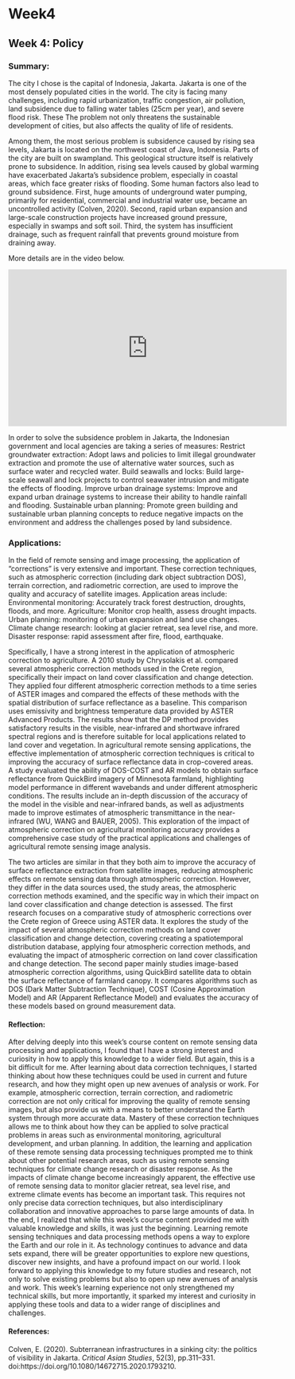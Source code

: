 # Week4

## Week 4: Policy

### Summary:

The city I chose is the capital of Indonesia, Jakarta. Jakarta is one of the most densely populated cities in the world. The city is facing many challenges, including rapid urbanization, traffic congestion, air pollution, land subsidence due to falling water tables (25cm per year), and severe flood risk. These The problem not only threatens the sustainable development of cities, but also affects the quality of life of residents.

Among them, the most serious problem is subsidence caused by rising sea levels, Jakarta is located on the northwest coast of Java, Indonesia. Parts of the city are built on swampland. This geological structure itself is relatively prone to subsidence. In addition, rising sea levels caused by global warming have exacerbated Jakarta's subsidence problem, especially in coastal areas, which face greater risks of flooding. Some human factors also lead to ground subsidence. First, huge amounts of underground water pumping, primarily for residential, commercial and industrial water use, became an uncontrolled activity (Colven, 2020). Second, rapid urban expansion and large-scale construction projects have increased ground pressure, especially in swamps and soft soil. Third, the system has insufficient drainage, such as frequent rainfall that prevents ground moisture from draining away.

More details are in the video below.

<iframe width="560" height="315" src="https://www.youtube.com/embed/Z9cJQN6lw3w" frameborder="0" allowfullscreen>

</iframe>

In order to solve the subsidence problem in Jakarta, the Indonesian government and local agencies are taking a series of measures: Restrict groundwater extraction: Adopt laws and policies to limit illegal groundwater extraction and promote the use of alternative water sources, such as surface water and recycled water. Build seawalls and locks: Build large-scale seawall and lock projects to control seawater intrusion and mitigate the effects of flooding. Improve urban drainage systems: Improve and expand urban drainage systems to increase their ability to handle rainfall and flooding. Sustainable urban planning: Promote green building and sustainable urban planning concepts to reduce negative impacts on the environment and address the challenges posed by land subsidence.

### Applications:

In the field of remote sensing and image processing, the application of "corrections" is very extensive and important. These correction techniques, such as atmospheric correction (including dark object subtraction DOS), terrain correction, and radiometric correction, are used to improve the quality and accuracy of satellite images. Application areas include: Environmental monitoring: Accurately track forest destruction, droughts, floods, and more. Agriculture: Monitor crop health, assess drought impacts. Urban planning: monitoring of urban expansion and land use changes. Climate change research: looking at glacier retreat, sea level rise, and more. Disaster response: rapid assessment after fire, flood, earthquake.

Specifically, I have a strong interest in the application of atmospheric correction to agriculture. A 2010 study by Chrysolakis et al. compared several atmospheric correction methods used in the Crete region, specifically their impact on land cover classification and change detection. They applied four different atmospheric correction methods to a time series of ASTER images and compared the effects of these methods with the spatial distribution of surface reflectance as a baseline. This comparison uses emissivity and brightness temperature data provided by ASTER Advanced Products. The results show that the DP method provides satisfactory results in the visible, near-infrared and shortwave infrared spectral regions and is therefore suitable for local applications related to land cover and vegetation. In agricultural remote sensing applications, the effective implementation of atmospheric correction techniques is critical to improving the accuracy of surface reflectance data in crop-covered areas. A study evaluated the ability of DOS-COST and AR models to obtain surface reflectance from QuickBird imagery of Minnesota farmland, highlighting model performance in different wavebands and under different atmospheric conditions. The results include an in-depth discussion of the accuracy of the model in the visible and near-infrared bands, as well as adjustments made to improve estimates of atmospheric transmittance in the near-infrared (WU, WANG and BAUER, 2005). This exploration of the impact of atmospheric correction on agricultural monitoring accuracy provides a comprehensive case study of the practical applications and challenges of agricultural remote sensing image analysis.

The two articles are similar in that they both aim to improve the accuracy of surface reflectance extraction from satellite images, reducing atmospheric effects on remote sensing data through atmospheric correction. However, they differ in the data sources used, the study areas, the atmospheric correction methods examined, and the specific way in which their impact on land cover classification and change detection is assessed. The first research focuses on a comparative study of atmospheric corrections over the Crete region of Greece using ASTER data. It explores the study of the impact of several atmospheric correction methods on land cover classification and change detection, covering creating a spatiotemporal distribution database, applying four atmospheric correction methods, and evaluating the impact of atmospheric correction on land cover classification and change detection. The second paper mainly studies image-based atmospheric correction algorithms, using QuickBird satellite data to obtain the surface reflectance of farmland canopy. It compares algorithms such as DOS (Dark Matter Subtraction Technique), COST (Cosine Approximation Model) and AR (Apparent Reflectance Model) and evaluates the accuracy of these models based on ground measurement data.

#### Reflection:

After delving deeply into this week's course content on remote sensing data processing and applications, I found that I have a strong interest and curiosity in how to apply this knowledge to a wider field. But again, this is a bit difficult for me. After learning about data correction techniques, I started thinking about how these techniques could be used in current and future research, and how they might open up new avenues of analysis or work. For example, atmospheric correction, terrain correction, and radiometric correction are not only critical for improving the quality of remote sensing images, but also provide us with a means to better understand the Earth system through more accurate data. Mastery of these correction techniques allows me to think about how they can be applied to solve practical problems in areas such as environmental monitoring, agricultural development, and urban planning. In addition, the learning and application of these remote sensing data processing techniques prompted me to think about other potential research areas, such as using remote sensing techniques for climate change research or disaster response. As the impacts of climate change become increasingly apparent, the effective use of remote sensing data to monitor glacier retreat, sea level rise, and extreme climate events has become an important task. This requires not only precise data correction techniques, but also interdisciplinary collaboration and innovative approaches to parse large amounts of data. In the end, I realized that while this week's course content provided me with valuable knowledge and skills, it was just the beginning. Learning remote sensing techniques and data processing methods opens a way to explore the Earth and our role in it. As technology continues to advance and data sets expand, there will be greater opportunities to explore new questions, discover new insights, and have a profound impact on our world. I look forward to applying this knowledge to my future studies and research, not only to solve existing problems but also to open up new avenues of analysis and work. This week’s learning experience not only strengthened my technical skills, but more importantly, it sparked my interest and curiosity in applying these tools and data to a wider range of disciplines and challenges.

#### References:

Colven, E. (2020). Subterranean infrastructures in a sinking city: the politics of visibility in Jakarta. *Critical Asian Studies*, 52(3), pp.311–331. doi:https://doi.org/10.1080/14672715.2020.1793210.
